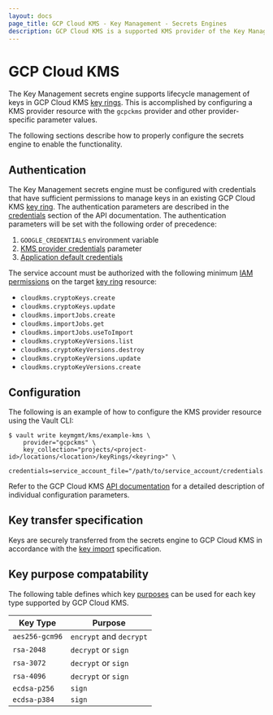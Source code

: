 ```yaml
---
layout: docs
page_title: GCP Cloud KMS - Key Management - Secrets Engines
description: GCP Cloud KMS is a supported KMS provider of the Key Management secrets engine.
---
```


# GCP Cloud KMS

The Key Management secrets engine supports lifecycle management of keys in GCP Cloud KMS
[key rings](https://cloud.google.com/kms/docs/resource-hierarchy#key_rings). This is accomplished
by configuring a KMS provider resource with the `gcpckms` provider and other provider-specific
parameter values.

The following sections describe how to properly configure the secrets engine to enable
the functionality.

## Authentication

The Key Management secrets engine must be configured with credentials that have sufficient
permissions to manage keys in an existing GCP Cloud KMS [key ring](https://cloud.google.com/kms/docs/resource-hierarchy#key_rings).
The authentication parameters are described in the [credentials](/vault/api-docs/secret/key-management/gcpkms#credentials)
section of the API documentation. The authentication parameters will be set with the following order
of precedence:

1. `GOOGLE_CREDENTIALS` environment variable
2. [KMS provider credentials](/vault/api-docs/secret/key-management/gcpkms#credentials) parameter
3. [Application default credentials](https://cloud.google.com/docs/authentication/production)

The service account must be authorized with the following minimum
[IAM permissions](https://cloud.google.com/kms/docs/reference/permissions-and-roles) on the
target [key ring](https://cloud.google.com/kms/docs/resource-hierarchy#key_rings) resource:

- `cloudkms.cryptoKeys.create`
- `cloudkms.cryptoKeys.update`
- `cloudkms.importJobs.create`
- `cloudkms.importJobs.get`
- `cloudkms.importJobs.useToImport`
- `cloudkms.cryptoKeyVersions.list`
- `cloudkms.cryptoKeyVersions.destroy`
- `cloudkms.cryptoKeyVersions.update`
- `cloudkms.cryptoKeyVersions.create`

## Configuration

The following is an example of how to configure the KMS provider resource using the Vault CLI:

```text
$ vault write keymgmt/kms/example-kms \
    provider="gcpckms" \
    key_collection="projects/<project-id>/locations/<location>/keyRings/<keyring>" \
    credentials=service_account_file="/path/to/service_account/credentials.json"
```

Refer to the GCP Cloud KMS [API documentation](/vault/api-docs/secret/key-management/gcpkms)
for a detailed description of individual configuration parameters.

## Key transfer specification

Keys are securely transferred from the secrets engine to GCP Cloud KMS in accordance
with the [key import](https://cloud.google.com/kms/docs/key-import) specification.

## Key purpose compatability

The following table defines which key [purposes](/vault/api-docs/secret/key-management#purpose) can be used
for each key type supported by GCP Cloud KMS.

| Key Type       | Purpose                 |
| -------------- | ----------------------- |
| `aes256-gcm96` | `encrypt` and `decrypt` |
| `rsa-2048`     | `decrypt` or `sign`     |
| `rsa-3072`     | `decrypt` or `sign`     |
| `rsa-4096`     | `decrypt` or `sign`     |
| `ecdsa-p256`   | `sign`                  |
| `ecdsa-p384`   | `sign`                  |

